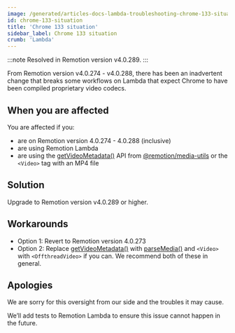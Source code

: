 ```yaml
---
image: /generated/articles-docs-lambda-troubleshooting-chrome-133-situation.png
id: chrome-133-situation
title: 'Chrome 133 situation'
sidebar_label: Chrome 133 situation
crumb: 'Lambda'
---
```


:::note
Resolved in Remotion version v4.0.289.
:::

From Remotion version v4.0.274 - v4.0.288, there has been an inadvertent change that breaks some workflows on Lambda that expect Chrome to have been compiled proprietary video codecs.

## When you are affected

You are affected if you:

- are on Remotion version 4.0.274 - 4.0.288 (inclusive)
- are using Remotion Lambda
- are using the [getVideoMetadata()](/docs/get-video-metadata) API from [@remotion/media-utils](/docs/media-utils) or the `<Video>` tag with an MP4 file

## Solution

Upgrade to Remotion version v4.0.289 or higher.

## Workarounds

- Option 1: Revert to Remotion version 4.0.273
- Option 2: Replace [getVideoMetadata()](/docs/renderer/get-video-metadata) with [parseMedia()](/docs/media-parser/parse-media) and `<Video>` with `<OffthreadVideo>` if you can. We recommend both of these in general.

## Apologies

We are sorry for this oversight from our side and the troubles it may cause.

We’ll add tests to Remotion Lambda to ensure this issue cannot happen in the future.
